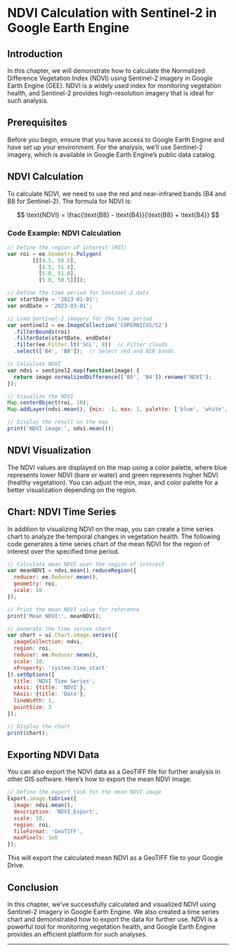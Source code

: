 
NDVI Calculation with Sentinel-2 in Google Earth Engine
=======================================================

Introduction
------------

In this chapter, we will demonstrate how to calculate the Normalized Difference Vegetation Index (NDVI) using Sentinel-2 imagery in Google Earth Engine (GEE). NDVI is a widely used index for monitoring vegetation health, and Sentinel-2 provides high-resolution imagery that is ideal for such analysis.

Prerequisites
-------------

Before you begin, ensure that you have access to Google Earth Engine and have set up your environment. For the analysis, we'll use Sentinel-2 imagery, which is available in Google Earth Engine's public data catalog.

NDVI Calculation
----------------

To calculate NDVI, we need to use the red and near-infrared bands (B4 and B8 for Sentinel-2). The formula for NDVI is:

$$
\text{NDVI} = \frac{\text{B8} - \text{B4}}{\text{B8} + \text{B4}}
$$

### Code Example: NDVI Calculation

```javascript
// Define the region of interest (ROI)
var roi = ee.Geometry.Polygon(
        [[[4.5, 50.5],
          [4.5, 51.0],
          [5.0, 51.0],
          [5.0, 50.5]]]);

// Define the time period for Sentinel-2 data
var startDate = '2023-01-01';
var endDate = '2023-03-01';

// Load Sentinel-2 imagery for the time period
var sentinel2 = ee.ImageCollection('COPERNICUS/S2')
  .filterBounds(roi)
  .filterDate(startDate, endDate)
  .filter(ee.Filter.lt('SCL', 8))  // Filter clouds
  .select(['B4', 'B8']);  // Select red and NIR bands

// Calculate NDVI
var ndvi = sentinel2.map(function(image) {
  return image.normalizedDifference(['B8', 'B4']).rename('NDVI');
});

// Visualize the NDVI
Map.centerObject(roi, 10);
Map.addLayer(ndvi.mean(), {min: -1, max: 1, palette: ['blue', 'white', 'green']}, 'NDVI');

// Display the result on the map
print('NDVI image:', ndvi.mean());
```

NDVI Visualization
------------------

The NDVI values are displayed on the map using a color palette, where blue represents lower NDVI (bare or water) and green represents higher NDVI (healthy vegetation). You can adjust the min, max, and color palette for a better visualization depending on the region.

Chart: NDVI Time Series
-----------------------

In addition to visualizing NDVI on the map, you can create a time series chart to analyze the temporal changes in vegetation health. The following code generates a time series chart of the mean NDVI for the region of interest over the specified time period.

```javascript
// Calculate mean NDVI over the region of interest
var meanNDVI = ndvi.mean().reduceRegion({
  reducer: ee.Reducer.mean(),
  geometry: roi,
  scale: 10
});

// Print the mean NDVI value for reference
print('Mean NDVI:', meanNDVI);

// Generate the time series chart
var chart = ui.Chart.image.series({
  imageCollection: ndvi,
  region: roi,
  reducer: ee.Reducer.mean(),
  scale: 10,
  xProperty: 'system:time_start'
}).setOptions({
  title: 'NDVI Time Series',
  vAxis: {title: 'NDVI'},
  hAxis: {title: 'Date'},
  lineWidth: 1,
  pointSize: 3
});

// Display the chart
print(chart);
```

Exporting NDVI Data
-------------------

You can also export the NDVI data as a GeoTIFF file for further analysis in other GIS software. Here's how to export the mean NDVI image:

```javascript
// Define the export task for the mean NDVI image
Export.image.toDrive({
  image: ndvi.mean(),
  description: 'NDVI_Export',
  scale: 10,
  region: roi,
  fileFormat: 'GeoTIFF',
  maxPixels: 1e8
});
```

This will export the calculated mean NDVI as a GeoTIFF file to your Google Drive.

Conclusion
----------

In this chapter, we've successfully calculated and visualized NDVI using Sentinel-2 imagery in Google Earth Engine. We also created a time series chart and demonstrated how to export the data for further use. NDVI is a powerful tool for monitoring vegetation health, and Google Earth Engine provides an efficient platform for such analyses.

* * *